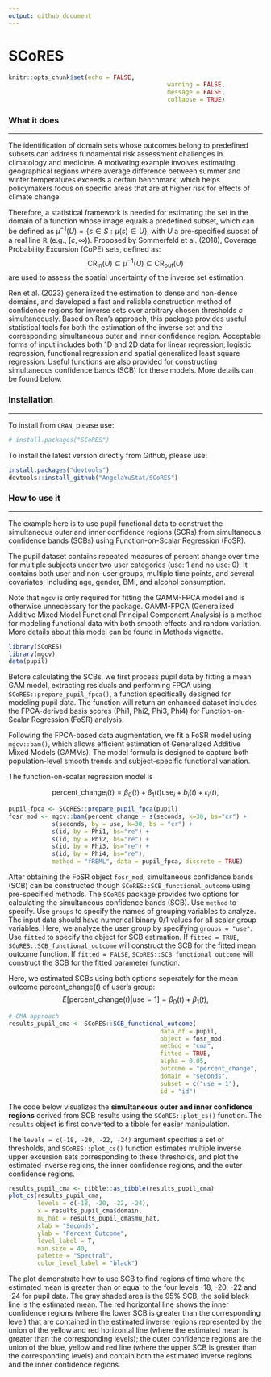 ```yaml
---
output: github_document
---
```


<!-- README.md is generated from README.Rmd. Please edit that file -->

# SCoRES

```r
knitr::opts_chunk$set(echo = FALSE,
											warning = FALSE,
											message = FALSE,
											collapse = TRUE)
```

### What it does

---------------

The identification of domain sets whose outcomes belong to predefined subsets can address fundamental risk assessment challenges in climatology and medicine. A motivating example involves estimating geographical regions where average difference between summer and winter temperatures exceeds a certain benchmark, which helps policymakers focus on specific areas that are at higher risk for effects of climate change. 

Therefore, a statistical framework is needed for estimating the set in the domain of a function whose image equals a predefined subset, which can be defined as $\mu^{-1}(U) = \{s \in S: \mu(s) \in U\}$, with $U$ a pre-specified subset of a real line $\mathbb{R}$ (e.g., $[c, \infty)$). Proposed by Sommerfeld et al. (2018), Coverage Probability Excursion (CoPE) sets, defined as: 
$$
\text{CR}_{\text{in}}(U) \subseteq \mu^{-1}(U) \subseteq \text{CR}_{\text{out}}(U)
$$
are used to assess the spatial uncertainty of the inverse set estimation.

Ren et al. (2023) generalized the estimation to dense and non-dense domains, and developed a fast and reliable construction method of confidence regions for inverse sets over arbitrary chosen thresholds $c$ simultaneously. Based on Ren's approach, this package provides useful statistical tools for both the estimation of the inverse set and the corresponding simultaneous outer and inner confidence region. Acceptable forms of input includes both 1D and 2D data for linear regression, logistic regression, functional regression and spatial generalized least square regression. Useful functions are also provided for constructing simultaneous confidence bands (SCB) for these models. More details can be found below.


### Installation

---------------

To install from `CRAN`, please use:

```r
# install.packages("SCoRES")
```


To install the latest version directly from Github, please use:

```r
install.packages("devtools")
devtools::install_github("AngelaYuStat/SCoRES")
```


### How to use it

---------------

The example here is to use pupil functional data to construct the simultaneous outer and inner confidence regions (SCRs) from simultaneous confidence bands (SCBs) using Function-on-Scalar Regression (FoSR).

The pupil dataset contains repeated measures of percent change over time for multiple subjects under two user categories (use: 1 and no use: 0). It contains both user and non-user groups, multiple time points, and several covariates, including age, gender, BMI, and alcohol consumption.

Note that `mgcv` is only required for fitting the GAMM-FPCA model and is otherwise unnecessary for the package. GAMM-FPCA (Generalized Additive Mixed Model Functional Principal Component Analysis) is a method for modeling functional data with both smooth effects and random variation. More details about this model can be found in Methods vignette.

```r
library(SCoRES)
library(mgcv)
data(pupil)
```

Before calculating the SCBs, we first process pupil data by fitting a mean GAM model, extracting residuals and performing FPCA using `SCoRES::prepare_pupil_fpca()`, a function specifically designed for modeling pupil data. The function will return an enhanced dataset includes the FPCA-derived basis scores (Phi1, Phi2, Phi3, Phi4) for Function-on-Scalar Regression (FoSR) analysis.

Following the FPCA-based data augmentation, we fit a FoSR model using `mgcv::bam()`, which allows efficient estimation of Generalized Additive Mixed Models (GAMMs). The model formula is designed to capture both population-level smooth trends and subject-specific functional variation.

The function-on-scalar regression model is

$$
\text{percent_change}_i(t) = \beta_0(t) + \beta_1(t) \text{use}_i + b_i(t) + \epsilon_i(t),
$$

```r
pupil_fpca <- SCoRES::prepare_pupil_fpca(pupil)
fosr_mod <- mgcv::bam(percent_change ~ s(seconds, k=30, bs="cr") +
            s(seconds, by = use, k=30, bs = "cr") +
            s(id, by = Phi1, bs="re") +
            s(id, by = Phi2, bs="re") +
            s(id, by = Phi3, bs="re") +
            s(id, by = Phi4, bs="re"),
            method = "fREML", data = pupil_fpca, discrete = TRUE)
```

After obtaining the FoSR object `fosr_mod`, simultaneous confidence bands (SCB) can be constructed though `SCoRES::SCB_functional_outcome` using pre-specified methods.
The `SCoRES` package provides two options for calculating the simultaneous confidence bands (SCB). Use `method` to specify.
Use `groups` to specify the names of grouping variables to analyze. The input data should have numerical binary 0/1 values for all scalar group variables. Here, we analyze the user group by specifying `groups = "use"`.
Use `fitted` to specify the object for SCB estimation. If `fitted = TRUE`, `SCoRES::SCB_functional_outcome` will construct the SCB for the fitted mean outcome function. If `fitted = FALSE`, `SCoRES::SCB_functional_outcome` will construct the SCB for the fitted parameter function.

Here, we estimated SCBs using both options seperately for the mean outcome $\text{percent_change}(t)$ of user's group:
$$
E[\text{percent_change}(t) | \text{use} = 1] = \beta_0(t) + \beta_1(t),
$$

```r
# CMA approach
results_pupil_cma <- SCoRES::SCB_functional_outcome(
                                          data_df = pupil,
                                          object = fosr_mod, 
                                          method = "cma",
                                          fitted = TRUE,
                                          alpha = 0.05, 
                                          outcome = "percent_change",
                                          domain = "seconds", 
                                          subset = c("use = 1"), 
                                          id = "id")

```

The code below visualizes the **simultaneous outer and inner confidence regions** derived from SCB results using the `SCoRES::plot_cs()` function. The `results` object is first converted to a tibble for easier manipulation.

The `levels = c(-18, -20, -22, -24)` argument specifies a set of thresholds, and `SCoRES::plot_cs()` function estimates multiple inverse upper excursion sets corresponding to these thresholds, and plot the estimated inverse regions, the inner confidence regions, and the outer confidence regions. 

```r
results_pupil_cma <- tibble::as_tibble(results_pupil_cma)
plot_cs(results_pupil_cma,
        levels = c(-18, -20, -22, -24), 
        x = results_pupil_cma$domain, 
        mu_hat = results_pupil_cma$mu_hat, 
        xlab = "Seconds", 
        ylab = "Percent_Outcome", 
        level_label = T, 
        min.size = 40, 
        palette = "Spectral", 
        color_level_label = "black")
```

The plot demonstrate how to use SCB to find regions of time where the estimated mean is greater than or equal to the four levels -18, -20, -22 and -24 for pupil data. The gray shaded area is the 95% SCB, the solid black line is the estimated mean. The red horizontal line shows the inner confidence regions (where the lower SCB is greater than the corresponding level) that are contained in the estimated inverse regions represented by the union of the yellow and red horizontal line (where the estimated mean is greater than the corresponding levels); the outer confidence regions are the union of the blue, yellow and red line (where the upper SCB is greater than the corresponding levels) and contain both the estimated inverse regions and the inner confidence regions.

